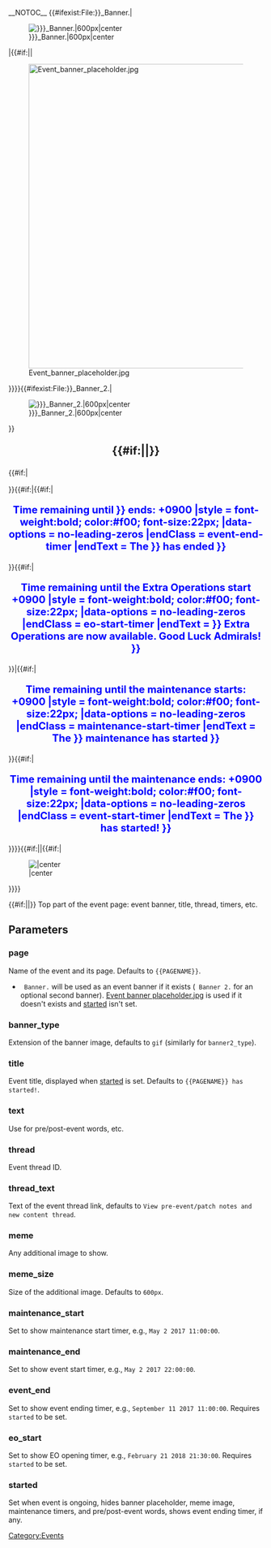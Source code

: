 <includeonly>__NOTOC__
{{#ifexist:File:{{{page|{{PAGENAME}}}}}_Banner.{{{banner_type|gif}}}|<div style="margin:10px 0px 10px 0px;">[[File:{{{page|{{PAGENAME}}}}}_Banner.{{{banner_type|gif}}}|600px|center]]</div>|{{#if:{{{started|}}}||<div style="margin:10px 0px 10px 0px;">[[File:Event_banner_placeholder.jpg|600px|center]]</div>}}}}{{#ifexist:File:{{{page|{{PAGENAME}}}}}_Banner_2.{{{banner2_type|gif}}}|<div style="margin:10px 0px 10px 0px;">[[File:{{{page|{{PAGENAME}}}}}_Banner_2.{{{banner2_type|gif}}}|600px|center]]</div>}}<div style="font-size:22px; font-weight:bold; text-align:center; margin:10px 0px 10px 0px;">{{#if:{{{started|}}}|{{{title|{{PAGENAME}} has started!}}}|{{{text|}}}}}</div>{{#if:{{{thread|}}}|<div style="font-size:16px; font-weight:bold; text-align:center; margin:10px 0px 10px 0px;">[[Thread:{{{thread}}}|{{{thread_text|View pre-event/patch notes and new content thread}}}]]</div>}}{{#if:{{{started|}}}|{{#if:{{{event_end|}}}|<div style="font-size:20px; color:#00f; text-align:center; font-weight:bold; margin:10px 0px 10px 0px;">Time remaining until {{{page|{{PAGENAME}}}}} ends:
{{Timer
|time = {{#replace:{{{event_end|}}}|+0900}} +0900
|style = font-weight:bold; color:#f00; font-size:22px;
|data-options = no-leading-zeros
|endClass = event-end-timer
|endText = The {{{page|{{PAGENAME}}}}} has ended
}}
</div>}}{{#if:{{{eo_start|}}}|<div style="font-size:20px; color:#00f; text-align:center; font-weight:bold; margin:10px 0px 10px 0px;">Time remaining until the Extra Operations start
{{Timer
|time = {{#replace:{{{eo_start|}}}|+0900}} +0900
|style = font-weight:bold; color:#f00; font-size:22px;
|data-options = no-leading-zeros
|endClass = eo-start-timer
|endText = {{{page|{{PAGENAME}}}}} Extra Operations are now available. Good Luck Admirals!
}}
</div>}}|{{#if:{{{maintenance_start|}}}|<div style="font-size:20px; color:#00f; text-align:center; font-weight:bold; margin:10px 0px 10px 0px;">Time remaining until the maintenance starts:
{{Timer
|time = {{#replace:{{{maintenance_start|}}}|+0900}} +0900
|style = font-weight:bold; color:#f00; font-size:22px;
|data-options = no-leading-zeros
|endClass = maintenance-start-timer
|endText = The {{{page|{{PAGENAME}}}}} maintenance has started
}}
</div>}}{{#if:{{{maintenance_end|}}}|<div style="font-size:20px; color:#00f; text-align:center; font-weight:bold; margin:10px 0px 10px 0px;">Time remaining until the maintenance ends:
{{Timer
|time = {{#replace:{{{maintenance_end|}}}|+0900}} +0900
|style = font-weight:bold; color:#f00; font-size:22px;
|data-options = no-leading-zeros
|endClass = event-start-timer
|endText = The {{{page|{{PAGENAME}}}}} has started!
}}
</div>}}}}{{#if:{{{started|}}}||{{#if:{{{meme|}}}|<div style="margin:10px 0px 10px 0px;">[[File:{{{meme}}}|{{{meme_size|600px}}}|center]]</div>}}}}<div style="text-align:center; margin:10px 0px 10px 0px;">{{Event/DetailToggle}}</div>{{#if:{{{no_category|}}}||[[Category:Events]]}}</includeonly><noinclude>
Top part of the event page: event banner, title, thread, timers, etc.
==Parameters==
===page===
Name of the event and its page. Defaults to <code><nowiki>{{PAGENAME}}</nowiki></code>.
*<code><page> Banner.[[#banner_type|<banner_type>]]</code> will be used as an event banner if it exists (<code><page> Banner 2.[[#banner_type|<banner_type>]]</code> for an optional second banner). [http://kancolle.wikia.com/wiki/File:Event_banner_placeholder.jpg Event banner placeholder.jpg] is used if it doesn't exists and [[#started|started]] isn't set.
===banner_type===
Extension of the banner image, defaults to <code>gif</code> (similarly for <code>banner2_type</code>).
===title===
Event title, displayed when [[#started|started]] is set. Defaults to <code><nowiki>{{PAGENAME}} has started!</nowiki></code>.
===text===
Use for pre/post-event words, etc.
===thread===
Event thread ID.
===thread_text===
Text of the event thread link, defaults to <code>View pre-event/patch notes and new content thread</code>.
===meme===
Any additional image to show.
===meme_size===
Size of the additional image. Defaults to <code>600px</code>.
===maintenance_start===
Set to show maintenance start timer, e.g., <code>May 2 2017 11:00:00</code>.
===maintenance_end===
Set to show event start timer, e.g., <code>May 2 2017 22:00:00</code>.
===event_end===
Set to show event ending timer, e.g., <code>September 11 2017 11:00:00</code>. Requires <code>started</code> to be set.
===eo_start===
Set to show EO opening timer, e.g., <code>February 21 2018 21:30:00</code>. Requires <code>started</code> to be set.
===started===
Set when event is ongoing, hides banner placeholder, meme image, maintenance timers, and pre/post-event words, shows event ending timer, if any.
</noinclude>